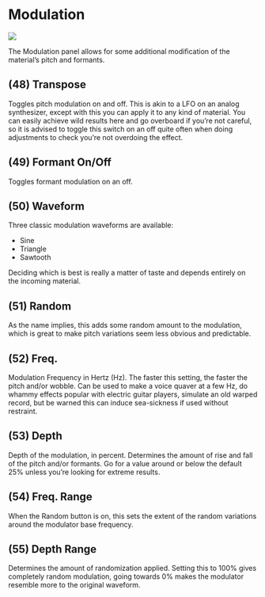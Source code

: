 # Modulation

![](https://flux-shared.s3.amazonaws.com/doc_images/Plugins/ircam-trax/trax_09.png)

The Modulation panel allows for some additional modification of the material’s pitch and formants.

## (48) Transpose
Toggles pitch modulation on and off. This is akin to a LFO on an analog synthesizer, except with this you can
apply it to any kind of material. You can easily achieve wild results here and go overboard if you’re not careful, 
so it is advised to toggle this switch on an off quite often when doing adjustments to check you’re not
overdoing the effect.


## (49) Formant On/Off
Toggles formant modulation on an off.


## (50) Waveform
Three classic modulation waveforms are available:


* Sine
* Triangle
* Sawtooth


Deciding which is best is really a matter of taste and depends entirely on the incoming material.


## (51) Random
As the name implies, this adds some random amount to the modulation, which is great to make pitch variations seem less
obvious and predictable.


## (52) Freq.
Modulation Frequency in Hertz (Hz). The faster this setting, the faster the pitch and/or wobble. Can be used to make a
voice quaver at a few Hz, do whammy effects popular with electric guitar players, simulate an old warped record, but be
warned this can induce sea-sickness if used without restraint.


## (53) Depth
Depth of the modulation, in percent. Determines the amount of rise and fall of the pitch and/or formants.
Go for a value around or below the default 25% unless you’re looking for extreme results.


## (54) Freq. Range
When the Random button is on, this sets the extent of the random variations around the modulator base frequency.


## (55) Depth Range
Determines the amount of randomization applied. Setting this to 100% gives completely random modulation, going 
towards 0% makes the modulator resemble more to the original waveform.
